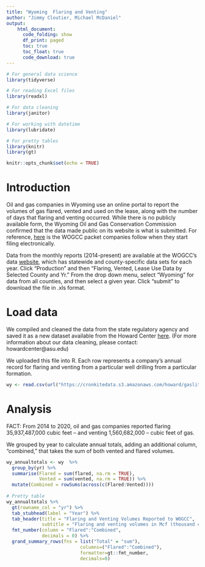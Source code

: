 ```yaml
---
title: "Wyoming  Flaring and Venting"
author: "Jimmy Cloutier, Michael McDaniel"
output:
    html_document:
      code_folding: show
      df_print: paged
      toc: true
      toc_float: true
      code_download: true
---
```


```r

# For general data science
library(tidyverse)

# For reading Excel files
library(readxl)

# For data cleaning
library(janitor)

# For working with datetime
library(lubridate)

# For pretty tables
library(knitr)
library(gt)

knitr::opts_chunk$set(echo = TRUE)

```

# Introduction 

Oil and gas companies in Wyoming use an online portal to report the volumes of gas flared, vented and used on the lease, along with the number of days that flaring and venting occurred. While there is no publicly available form, the Wyoming Oil and Gas Conservation Commission confirmed that the data made public on its website is what is submitted. For reference, [here](http://pipeline.wyo.gov/legacywogcce.cfm) is the WOGCC packet companies follow when they start filing electronically.

Data from the monthly reports (2014-present) are available at the WOGCC’s data [website](http://pipeline.wyo.gov/legacywogcce.cfm), which has statewide and county-specific data sets for each year. Click “Production” and then “Flaring, Vented, Lease Use Data by Selected County and Yr.” From the drop down menu, select “Wyoming” for data from all counties, and then select a given year. Click “submit” to download the file in .xls format. 


# Load data

We compiled and cleaned the data from the state regulatory agency and saved it as a new dataset available from the Howard Center [here](https://drive.google.com/file/d/11wk_X_krbNwBmsWN0OSP-U7XikQcrB3T/view?usp=sharing). (For more information about our data cleaning, please contact: howardcenter@asu.edu) 

We uploaded this file into R. Each row represents a company's annual record for flaring and venting from a particular well drilling from a particular formation. 


```r

wy <- read.csv(url("https://cronkitedata.s3.amazonaws.com/howard/gaslit/wy_flaring_and_venting.csv"))

```


# Analysis

FACT: From 2014 to 2020, oil and gas companies reported flaring 35,937,487,000 cubic feet -- and venting 1,560,682,000 -- cubic feet of gas. 

We grouped by year to calculate annual totals, adding an additional column, "combined," that takes the sum of both vented and flared volumes. 


```r


wy_annualtotals <- wy  %>%
  group_by(yr) %>%
  summarise(Flared = sum(flared, na.rm = TRUE),
            Vented = sum(vented, na.rm = TRUE)) %>%
  mutate(Combined = rowSums(across(c(Flared:Vented))))
  
# Pretty table
wy_annualtotals %>%
  gt(rowname_col = "yr") %>%
  tab_stubhead(label = "Year") %>%
  tab_header(title = "Flaring and Venting Volumes Reported to WOGCC",
             subtitle = "Flaring and venting volumes in Mcf (thousand cubic feet)") %>%
  fmt_number(column = "Flared":"Combined",
             decimals = 0) %>%
  grand_summary_rows(fns = list("Total" = "sum"), 
                           columns=("Flared":"Combined"), 
                           formatter=gt::fmt_number, 
                           decimals=0)

```

